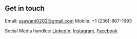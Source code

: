 ## Get in touch

Email: ssawant0202@gmail.com    Mobile: +1 (236)-867-1693

Social Media handles: [LinkedIn](https://www.linkedin.com/in/siddhesh-sawant-8b0831194/), [Instagram](https://www.instagram.com/ssawant0202/), [Facebook](https://www.facebook.com/sid.for.life/)


                                                                                                                                                                                          

